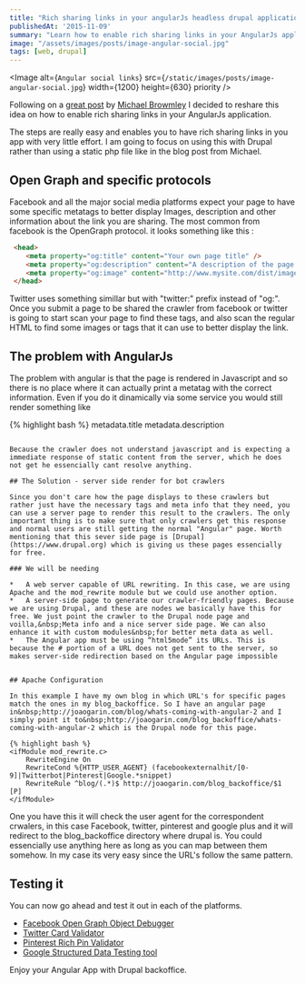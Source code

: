```yaml
---
title: "Rich sharing links in your angularJs headless drupal application"
publishedAt: '2015-11-09'
summary: "Learn how to enable rich sharing links in your AngularJs application."
image: "/assets/images/posts/image-angular-social.jpg"
tags: [web, drupal]
---
```


<Image
  alt={`Angular social links`}
  src={`/static/images/posts/image-angular-social.jpg`}
  width={1200}
  height={630}
  priority
/>

Following on a [great post](http://www.michaelbromley.co.uk/blog/171/enable-rich-social-sharing-in-your-angularjs-app) by [Michael Browmley](https://twitter.com/michlbrmly) I decided to reshare this idea on how to enable rich sharing links in your AngularJs application.

The steps are really easy and enables you to have rich sharing links in you app with very little effort. I am going to focus on using this with Drupal rather than using a static php file like in the blog post from Michael.

## Open Graph and specific protocols

Facebook and all the major social media platforms expect your page to have some specific metatags to better display Images, description and other information about the link you are sharing. The most common from facebook is the OpenGraph protocol. it looks something like this :

```html
 <head>
    <meta property="og:title" content="Your own page title" />
    <meta property="og:description" content="A description of the page you are sharing." />
    <meta property="og:image" content="http://www.mysite.com/dist/images/nice_picture.jpg" />
 </head>
```

Twitter uses something simillar but with "twitter:" prefix instead of "og:". Once you submit a page to be shared the crawler from facebook or twitter is going to start scan your page to find these tags, and also scan the regular HTML to find some images or tags that it can use to better display the link.

## The problem with AngularJs

The problem with angular is that the page is rendered in Javascript and so there is no place where it can actually print a metatag with the correct information. Even if you do it dinamically via some service you would still render something like

{% highlight bash %}
 metadata.title
 metadata.description
```

Because the crawler does not understand javascript and is expecting a immediate response of static content from the server, which he does not get he essencially cant resolve anything.

## The Solution - server side render for bot crawlers

Since you don't care how the page displays to these crawlers but rather just have the necessary tags and meta info that they need, you can use a server page to render this result to the crawlers. The only important thing is to make sure that only crawlers get this response and normal users are still getting the normal "Angular" page. Worth mentioning that this sever side page is [Drupal](https://www.drupal.org) which is giving us these pages essencially for free.

### We will be needing

*   A web server capable of URL rewriting. In this case, we are using Apache and the mod_rewrite module but we could use another option.
*   A server-side page to generate our crawler-friendly pages. Because we are using Drupal, and these are nodes we basically have this for free. We just point the crawler to the Drupal node page and voilla,&nbsp;Meta info and a nice server side page. We can also enhance it with custom modules&nbsp;for better meta data as well.
*   The Angular app must be using “html5mode” its URLs. This is because the # portion of a URL does not get sent to the server, so makes server-side redirection based on the Angular page impossible


## Apache Configuration

In this example I have my own blog in which URL's for specific pages match the ones in my blog_backoffice. So I have an angular page in&nbsp;http://joaogarin.com/blog/whats-coming-with-angular-2 and I simply point it to&nbsp;http://joaogarin.com/blog_backoffice/whats-coming-with-angular-2 which is the Drupal node for this page.

{% highlight bash %}
<ifModule mod_rewrite.c>
    RewriteEngine On
    RewriteCond %{HTTP_USER_AGENT} (facebookexternalhit/[0-9]|Twitterbot|Pinterest|Google.*snippet)
    RewriteRule ^blog/(.*)$ http://joaogarin.com/blog_backoffice/$1 [P]
</ifModule>
```

One you have this it will check the user agent for the correspondent crwalers, in this case Facebook, twitter, pinterest and google plus and it will redirect to the blog_backoffice directory where drupal is. You could essencially use anything here as long as you can map between them somehow. In my case its very easy since the URL's follow the same pattern.

## Testing it

You can now go ahead and test it out in each of the platforms.

*   [Facebook Open Graph Object Debugger](https://developers.facebook.com/tools/debug/)
*   [Twitter Card Validator](https://dev.twitter.com/docs/cards/validation/validator)
*   [Pinterest Rich Pin Validator](https://developers.pinterest.com/rich_pins/validator/)
*   [Google Structured Data Testing tool](http://www.google.com/webmasters/tools/richsnippets)

Enjoy your Angular App with Drupal backoffice.
